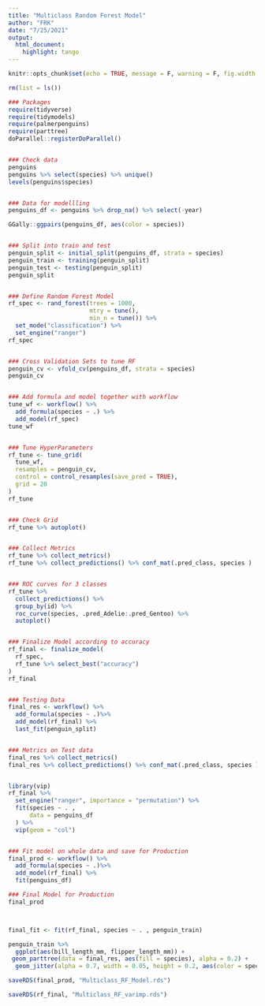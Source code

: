 ```yaml
---
title: "Multiclass Random Forest Model"
author: "FRK"
date: "7/25/2021"
output: 
  html_document:
    highlight: tango
---
```


```r
knitr::opts_chunk$set(echo = TRUE, message = F, warning = F, fig.width = 9, fig.height = 7)
```

```r
rm(list = ls())

### Packages
require(tidyverse)
require(tidymodels)
require(palmerpenguins)
require(parttree)
doParallel::registerDoParallel()


### Check data
penguins
penguins %>% select(species) %>% unique()
levels(penguins$species)


### Data for modellling
penguins_df <- penguins %>% drop_na() %>% select(-year)

GGally::ggpairs(penguins_df, aes(color = species))


### Split into train and test
penguin_split <- initial_split(penguins_df, strata = species)
penguin_train <- training(penguin_split)
penguin_test <- testing(penguin_split)
penguin_split


### Define Random Forest Model
rf_spec <- rand_forest(trees = 1000,
                       mtry = tune(),
                       min_n = tune()) %>% 
  set_mode("classification") %>% 
  set_engine("ranger")
rf_spec


### Cross Validation Sets to tune RF
penguin_cv <- vfold_cv(penguins_df, strata = species)
penguin_cv


### Add formula and model together with workflow
tune_wf <- workflow() %>% 
  add_formula(species ~ .) %>% 
  add_model(rf_spec)
tune_wf


### Tune HyperParameters
rf_tune <- tune_grid(
  tune_wf,
  resamples = penguin_cv,
  control = control_resamples(save_pred = TRUE),
  grid = 20
)
rf_tune


### Check Grid
rf_tune %>% autoplot()


### Collect Metrics
rf_tune %>% collect_metrics()
rf_tune %>% collect_predictions() %>% conf_mat(.pred_class, species )


### ROC curves for 3 classes
rf_tune %>% 
  collect_predictions() %>% 
  group_by(id) %>% 
  roc_curve(species, .pred_Adelie:.pred_Gentoo) %>% 
  autoplot()


### Finalize Model according to accuracy
rf_final <- finalize_model(
  rf_spec,
  rf_tune %>% select_best("accuracy")
)
rf_final


### Testing Data
final_res <- workflow() %>% 
  add_formula(species ~ .)%>%
  add_model(rf_final) %>%
  last_fit(penguin_split)


### Metrics on Test data
final_res %>% collect_metrics()
final_res %>% collect_predictions() %>% conf_mat(.pred_class, species )


library(vip)
rf_final %>%
  set_engine("ranger", importance = "permutation") %>%
  fit(species ~ . ,
      data = penguins_df
  ) %>%
  vip(geom = "col")


### Fit model on whole data and save for Production
final_prod <- workflow() %>% 
  add_formula(species ~ .)%>%
  add_model(rf_final) %>%
  fit(penguins_df)

### Final Model for Production
final_prod



final_fit <- fit(rf_final, species ~ . , penguin_train)

penguin_train %>%
  ggplot(aes(bill_length_mm, flipper_length_mm)) +
 geom_parttree(data = final_res, aes(fill = species), alpha = 0.2) +
  geom_jitter(alpha = 0.7, width = 0.05, height = 0.2, aes(color = species))

saveRDS(final_prod, "Multiclass_RF_Model.rds")

saveRDS(rf_final, "Multiclass_RF_varimp.rds")



```

